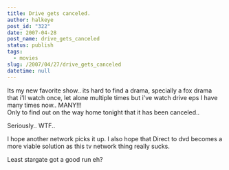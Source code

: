 ```yaml
---
title: Drive gets canceled.
author: halkeye
post_id: "322"
date: 2007-04-28
post_name: drive_gets_canceled
status: publish
tags:
  - movies
slug: /2007/04/27/drive_gets_canceled
datetime: null
---
```


Its my new favorite show.. its hard to find a drama, specially a fox drama that i'll watch once, let alone multiple times but i've watch drive eps I have many times now.. MANY!!!  
Only to find out on the way home tonight that it has been canceled..




Seriously.. WTF..




I hope another network picks it up. I also hope that Direct to dvd becomes a more viable solution as this tv network thing really sucks.




Least stargate got a good run eh?